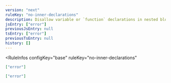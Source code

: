 ```yaml
---
version: "next"
ruleKey: "no-inner-declarations"
description: Disallow variable or `function` declarations in nested blocks
jsEntry: ["error"]
previousJsEntry: null
tsEntry: ["error"]
previousTsEntry: null
history: []
---
```


<RuleInfos 
  configKey="base" 
  ruleKey="no-inner-declarations" 
>

```json
["error"]
```

```json
["error"]
```

</RuleInfos>

